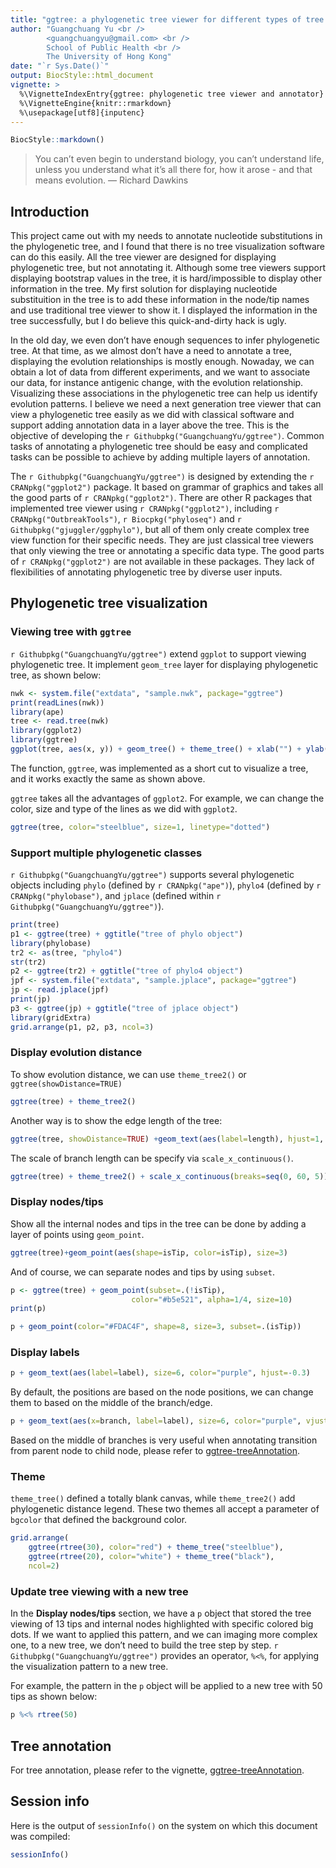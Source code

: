 ```yaml
---
title: "ggtree: a phylogenetic tree viewer for different types of tree annotations"
author: "Guangchuang Yu <br />
        <guangchuangyu@gmail.com> <br />
        School of Public Health <br />
        The University of Hong Kong"
date: "`r Sys.Date()`"
output: BiocStyle::html_document
vignette: >
  %\VignetteIndexEntry{ggtree: phylogenetic tree viewer and annotator}
  %\VignetteEngine{knitr::rmarkdown}
  %\usepackage[utf8]{inputenc}
---
```


```r
BiocStyle::markdown()
```


> You can't even begin to understand biology, you can't understand life, unless you understand what it's all there for, how it arose - and that means evolution.
> --- Richard Dawkins


## Introduction
This project came out with my needs to annotate nucleotide substitutions in the phylogenetic tree, and I found that there is no tree visualization software can do this easily. All the tree viewer are designed for displaying phylogenetic tree, but not annotating it. Although some tree viewers support displaying bootstrap values in the tree, it is hard/impossible to display other information in the tree. My first solution for displaying nucleotide substituition in the tree is to add these information in the node/tip names and use traditional tree viewer to show it. I displayed the information in the tree successfully, but I do believe this quick-and-dirty hack is ugly.

In the old day, we even don't have enough sequences to infer phylogenetic tree. At that time, as we almost don't have a need to annotate a tree, displaying the evolution relationships is mostly enough. Nowaday, we can obtain a lot of data from different experiments, and we want to associate our data, for instance antigenic change, with the evolution relationship. Visualizing these associations in the phylogenetic tree can help us identify evolution patterns. I believe we need a next generation tree viewer that can view a phylogenetic tree easily as we did with classical software and support adding annotation data in a layer above the tree. This is the objective of developing the `r Githubpkg("GuangchuangYu/ggtree")`. Common tasks of annotating a phylogenetic tree should be easy and complicated tasks can be possible to achieve by adding multiple layers of annotation.

The `r Githubpkg("GuangchuangYu/ggtree")` is designed by extending the `r CRANpkg("ggplot2")` package. It based on grammar of graphics and takes all the good parts of `r CRANpkg("ggplot2")`. There are other R packages that implemented tree viewer using `r CRANpkg("ggplot2")`, including `r CRANpkg("OutbreakTools")`, `r Biocpkg("phyloseq")` and `r Githubpkg("gjuggler/ggphylo")`, but all of them only create complex tree view function for their specific needs. They are just classical tree viewers that only viewing the tree or annotating a specific data type. The good parts of `r CRANpkg("ggplot2")` are not available in these packages. They lack of flexibilities of annotating phylogenetic tree by diverse user inputs. 

## Phylogenetic tree visualization
### Viewing tree with `ggtree`
`r Githubpkg("GuangchuangYu/ggtree")` extend `ggplot` to support viewing phylogenetic tree. It implement `geom_tree` layer for displaying phylogenetic tree, as shown below:
```r
nwk <- system.file("extdata", "sample.nwk", package="ggtree")
print(readLines(nwk))
library(ape)
tree <- read.tree(nwk)
library(ggplot2)
library(ggtree)
ggplot(tree, aes(x, y)) + geom_tree() + theme_tree() + xlab("") + ylab("")
```

The function, `ggtree`, was implemented as a short cut to visualize a tree, and it works exactly the same as shown above.

`ggtree` takes all the advantages of `ggplot2`. For example, we can change the color, size and type of the lines as we did with `ggplot2`.
```r
ggtree(tree, color="steelblue", size=1, linetype="dotted")
```

### Support multiple phylogenetic classes

`r Githubpkg("GuangchuangYu/ggtree")` supports several phylogenetic objects including `phylo` (defined by `r CRANpkg("ape")`), `phylo4` (defined by `r CRANpkg("phylobase")`, and `jplace` (defined within `r Githubpkg("GuangchuangYu/ggtree")`).

```r
print(tree)
p1 <- ggtree(tree) + ggtitle("tree of phylo object")
library(phylobase)
tr2 <- as(tree, "phylo4")
str(tr2)
p2 <- ggtree(tr2) + ggtitle("tree of phylo4 object")
jpf <- system.file("extdata", "sample.jplace", package="ggtree")
jp <- read.jplace(jpf)
print(jp)
p3 <- ggtree(jp) + ggtitle("tree of jplace object")
library(gridExtra)
grid.arrange(p1, p2, p3, ncol=3)
```
 
### Display evolution distance

To show evolution distance, we can use `theme_tree2()` or `ggtree(showDistance=TRUE)`

```r
ggtree(tree) + theme_tree2()
```

Another way is to show the edge length of the tree: 
```r
ggtree(tree, showDistance=TRUE) +geom_text(aes(label=length), hjust=1, vjust=-0.5, color="#F06C45")
```

The scale of branch length can be specify via `scale_x_continuous()`.
```r
ggtree(tree) + theme_tree2() + scale_x_continuous(breaks=seq(0, 60, 5))
```
 
### Display nodes/tips

Show all the internal nodes and tips in the tree can be done by adding a layer of points using `geom_point`.

```r
ggtree(tree)+geom_point(aes(shape=isTip, color=isTip), size=3)
```
 
And of course, we can separate nodes and tips by using `subset`.
```r
p <- ggtree(tree) + geom_point(subset=.(!isTip), 
     		       	       color="#b5e521", alpha=1/4, size=10)
print(p)
```

```r
p + geom_point(color="#FDAC4F", shape=8, size=3, subset=.(isTip))
```

### Display labels
```r
p + geom_text(aes(label=label), size=6, color="purple", hjust=-0.3)
```

By default, the positions are based on the node positions, we can change them to based on the middle of the branch/edge.

```r
p + geom_text(aes(x=branch, label=label), size=6, color="purple", vjust=-0.3)
```

Based on the middle of branches is very useful when annotating transition from parent node to child node, please refer to [ggtree-treeAnnotation](ggtree-treeAnnotation.html).

### Theme
`theme_tree()` defined a totally blank canvas, while `theme_tree2()` add phylogenetic distance legend. These two themes all accept a parameter of `bgcolor` that defined the background color.

```r
grid.arrange(
	ggtree(rtree(30), color="red") + theme_tree("steelblue"),
	ggtree(rtree(20), color="white") + theme_tree("black"),
	ncol=2)
```

### Update tree viewing with a new tree
In the __Display nodes/tips__ section, we have a `p` object that stored the tree viewing of 13 tips and internal nodes highlighted with specific colored big dots. If we want to applied this pattern, and we can imaging more complex one, to a new tree, we don't need to build the tree step by step. `r Githubpkg("GuangchuangYu/ggtree")` provides an operator, `%<%`, for applying the visualization pattern to a new tree.

For example, the pattern in the `p` object will be applied to a new tree with 50 tips as shown below:
```r
p %<% rtree(50)
```


## Tree annotation
For tree annotation, please refer to the vignette, [ggtree-treeAnnotation](ggtree-treeAnnotation.html).


## Session info
Here is the output of `sessionInfo()` on the system on which this document was compiled:
```r
sessionInfo()
```
